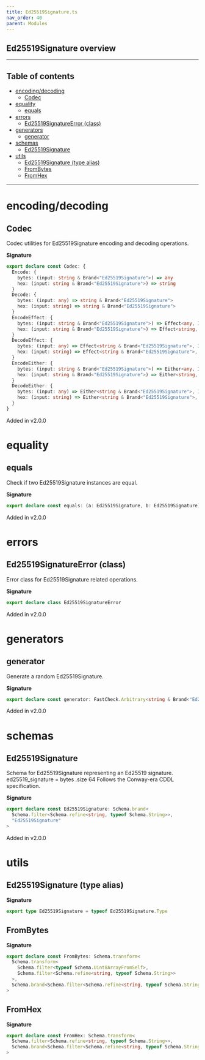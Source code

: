 ```yaml
---
title: Ed25519Signature.ts
nav_order: 40
parent: Modules
---
```


## Ed25519Signature overview

---

<h2 className="text-delta">Table of contents</h2>

- [encoding/decoding](#encodingdecoding)
  - [Codec](#codec)
- [equality](#equality)
  - [equals](#equals)
- [errors](#errors)
  - [Ed25519SignatureError (class)](#ed25519signatureerror-class)
- [generators](#generators)
  - [generator](#generator)
- [schemas](#schemas)
  - [Ed25519Signature](#ed25519signature)
- [utils](#utils)
  - [Ed25519Signature (type alias)](#ed25519signature-type-alias)
  - [FromBytes](#frombytes)
  - [FromHex](#fromhex)

---

# encoding/decoding

## Codec

Codec utilities for Ed25519Signature encoding and decoding operations.

**Signature**

```ts
export declare const Codec: {
  Encode: {
    bytes: (input: string & Brand<"Ed25519Signature">) => any
    hex: (input: string & Brand<"Ed25519Signature">) => string
  }
  Decode: {
    bytes: (input: any) => string & Brand<"Ed25519Signature">
    hex: (input: string) => string & Brand<"Ed25519Signature">
  }
  EncodeEffect: {
    bytes: (input: string & Brand<"Ed25519Signature">) => Effect<any, InstanceType<typeof Ed25519SignatureError>>
    hex: (input: string & Brand<"Ed25519Signature">) => Effect<string, InstanceType<typeof Ed25519SignatureError>>
  }
  DecodeEffect: {
    bytes: (input: any) => Effect<string & Brand<"Ed25519Signature">, InstanceType<typeof Ed25519SignatureError>>
    hex: (input: string) => Effect<string & Brand<"Ed25519Signature">, InstanceType<typeof Ed25519SignatureError>>
  }
  EncodeEither: {
    bytes: (input: string & Brand<"Ed25519Signature">) => Either<any, InstanceType<typeof Ed25519SignatureError>>
    hex: (input: string & Brand<"Ed25519Signature">) => Either<string, InstanceType<typeof Ed25519SignatureError>>
  }
  DecodeEither: {
    bytes: (input: any) => Either<string & Brand<"Ed25519Signature">, InstanceType<typeof Ed25519SignatureError>>
    hex: (input: string) => Either<string & Brand<"Ed25519Signature">, InstanceType<typeof Ed25519SignatureError>>
  }
}
```

Added in v2.0.0

# equality

## equals

Check if two Ed25519Signature instances are equal.

**Signature**

```ts
export declare const equals: (a: Ed25519Signature, b: Ed25519Signature) => boolean
```

Added in v2.0.0

# errors

## Ed25519SignatureError (class)

Error class for Ed25519Signature related operations.

**Signature**

```ts
export declare class Ed25519SignatureError
```

Added in v2.0.0

# generators

## generator

Generate a random Ed25519Signature.

**Signature**

```ts
export declare const generator: FastCheck.Arbitrary<string & Brand<"Ed25519Signature">>
```

Added in v2.0.0

# schemas

## Ed25519Signature

Schema for Ed25519Signature representing an Ed25519 signature.
ed25519_signature = bytes .size 64
Follows the Conway-era CDDL specification.

**Signature**

```ts
export declare const Ed25519Signature: Schema.brand<
  Schema.filter<Schema.refine<string, typeof Schema.String>>,
  "Ed25519Signature"
>
```

Added in v2.0.0

# utils

## Ed25519Signature (type alias)

**Signature**

```ts
export type Ed25519Signature = typeof Ed25519Signature.Type
```

## FromBytes

**Signature**

```ts
export declare const FromBytes: Schema.transform<
  Schema.transform<
    Schema.filter<typeof Schema.Uint8ArrayFromSelf>,
    Schema.filter<Schema.refine<string, typeof Schema.String>>
  >,
  Schema.brand<Schema.filter<Schema.refine<string, typeof Schema.String>>, "Ed25519Signature">
>
```

## FromHex

**Signature**

```ts
export declare const FromHex: Schema.transform<
  Schema.filter<Schema.refine<string, typeof Schema.String>>,
  Schema.brand<Schema.filter<Schema.refine<string, typeof Schema.String>>, "Ed25519Signature">
>
```
